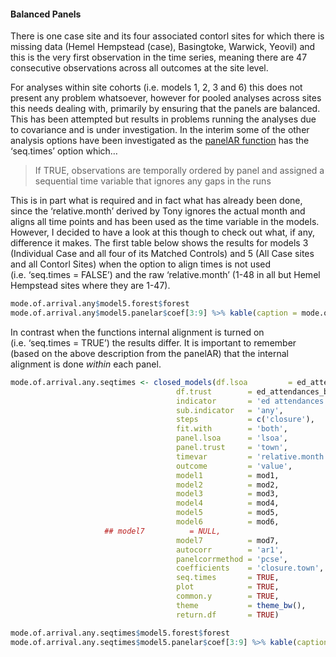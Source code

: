 #### Balanced Panels

There is one case site and its four associated contorl sites for which there is missing data (Hemel Hempstead (case), Basingtoke, Warwick, Yeovil) and this is the very first observation in the time series, meaning there are 47 consecutive observations across all outcomes at the site level.

For analyses within site cohorts (i.e. models 1, 2, 3 and 6) this does not present any problem whatsoever, however for pooled analyses across sites this needs dealing with, primarily by ensuring that the panels are balanced.  This has been attempted but results in problems running the analyses due to covariance and is under investigation.  In the interim some of the other analysis options have been investigated as the [panelAR function](https://cran.r-project.org/web/packages/panelAR/panelAR.pdf) has the 'seq.times' option which...

> If TRUE, observations are temporally ordered by panel and assigned a sequential time variable that ignores any gaps in the runs

This is in part what is required and in fact what has already been done, since the 'relative.month' derived by Tony ignores the actual month and aligns all time points and has been used as the time variable in the models.  However, I decided to have a look at this though to check out what, if any, difference it makes.  The first table below shows the results for models 3 (Individual Case and all four of its Matched Controls) and 5 (All Case sites and all Contorl Sites) when the option to align times is not used (i.e. 'seq.times = FALSE') and the raw 'relative.month' (1-48 in all but Hemel Hempstead sites where they are 1-47).

```r
mode.of.arrival.any$model5.forest$forest
mode.of.arrival.any$model5.panelar$coef[3:9] %>% kable(caption = mode.of.arrival.any$model5.panelar$caption)
```

In contrast when the functions internal alignment is turned on (i.e. 'seq.times = TRUE') the results differ.  It is important to remember (based on the above description from the panelAR) that the internal alignment is done *within* each panel.

<!--- Mode of Arrival - Any (with sequential times)--->
```r
mode.of.arrival.any.seqtimes <- closed_models(df.lsoa         = ed_attendances_by_mode_measure,
                                     df.trust        = ed_attendances_by_mode_site_measure,
                                     indicator       = 'ed attendances',
                                     sub.indicator   = 'any',
                                     steps           = c('closure'),
                                     fit.with        = 'both',
                                     panel.lsoa      = 'lsoa',
                                     panel.trust     = 'town',
                                     timevar         = 'relative.month',
                                     outcome         = 'value',
                                     model1          = mod1,
                                     model2          = mod2,
                                     model3          = mod3,
                                     model4          = mod4,
                                     model5          = mod5,
                                     model6          = mod6,
				     ## model7          = NULL,
                                     model7          = mod7,
                                     autocorr        = 'ar1',
                                     panelcorrmethod = 'pcse',
                                     coefficients    = 'closure.town',
                                     seq.times       = TRUE,
                                     plot            = TRUE,
                                     common.y        = TRUE,
                                     theme           = theme_bw(),
                                     return.df       = TRUE)
```

```r
mode.of.arrival.any.seqtimes$model5.forest$forest
mode.of.arrival.any.seqtimes$model5.panelar$coef[3:9] %>% kable(caption = mode.of.arrival.any$model5.panelar$caption)
```
